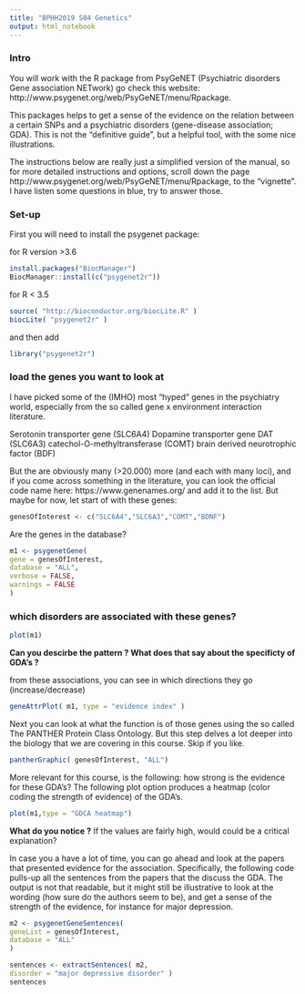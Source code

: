 ```yaml
---
title: "BPHH2019 S04 Genetics"
output: html_notebook
---
```


### Intro

You will work with the R package from PsyGeNET (Psychiatric disorders Gene association NETwork) go check this website: http://www.psygenet.org/web/PsyGeNET/menu/Rpackage.

This packages helps to get a sense of the evidence on the relation between a certain SNPs and a psychiatric disorders (gene-disease association; GDA). This is not the "definitive guide", but a helpful tool, with the some nice illustrations.

The instructions below are really just a simplified version of the manual, so for more detailed instructions and options, scroll down the page http://www.psygenet.org/web/PsyGeNET/menu/Rpackage, to the "vignette". I have listen some questions in blue, try to answer those. 

### Set-up 	
 	
First you will need to install the psygenet package:

for R version >3.6

```r
install.packages("BiocManager")
BiocManager::install(c("psygenet2r"))
```

for R < 3.5

```r
source( "http://bioconductor.org/biocLite.R" )
biocLite( "psygenet2r" )
```

and then add

```r
library("psygenet2r")
```

### load the genes you want to look at 

I have picked some of the (IMHO) most "hyped" genes in the psychiatry world, especially from the so called gene x environment interaction literature.

Serotonin transporter gene (SLC6A4)
Dopamine transporter gene DAT (SLC6A3)
catechol-O-methyltransferase (COMT)
brain derived neurotrophic factor (BDF)

But the are obviously many (>20.000) more (and each with many loci), and if you come across something in the literature, you can look the official code name here: https://www.genenames.org/ and add it to the list. But maybe for now, let start of with these genes:

```r
genesOfInterest <- c("SLC6A4","SLC6A3","COMT","BDNF")
```

Are the genes in the database? 

```r
m1 <- psygenetGene(
gene = genesOfInterest,
database = "ALL",
verbose = FALSE,
warnings = FALSE
)
```

### which disorders are associated with these genes? 

```r
plot(m1)
```

**Can you descirbe the pattern ? What does that say about the specificty of GDA's ?**


from these associations, you can see in which directions they go (increase/decrease)

```r
geneAttrPlot( m1, type = "evidence index" )
```

Next you can look at what the function is of those genes using the so called The PANTHER Protein Class Ontology. But this step delves a lot deeper into the biology that we are covering in this course. Skip if you like. 

```r
pantherGraphic( genesOfInterest, "ALL")
```

More relevant for this course, is the following: how strong is the evidence for these GDA's? The following plot option produces a heatmap (color coding the strength of evidence) of the GDA's. 


```r
plot(m1,type = "GDCA heatmap")
```
**What do you notice ?** If the values are fairly high, would could be a critical explanation? 
 
 
In case you a have a lot of time, you can go ahead and look at the papers that presented evidence for the association. Specifically, the following code pulls-up all the sentences from the papers that the discuss the GDA. The output is not that readable, but it might still be illustrative to look at the wording (how sure do the authors seem to be), and get a sense of the strength of the evidence, for instance for major depression.


```r
m2 <- psygenetGeneSentences(
geneList = genesOfInterest,
database = "ALL"
)
```


```r
sentences <- extractSentences( m2,
disorder = "major depressive disorder" )
sentences
```




